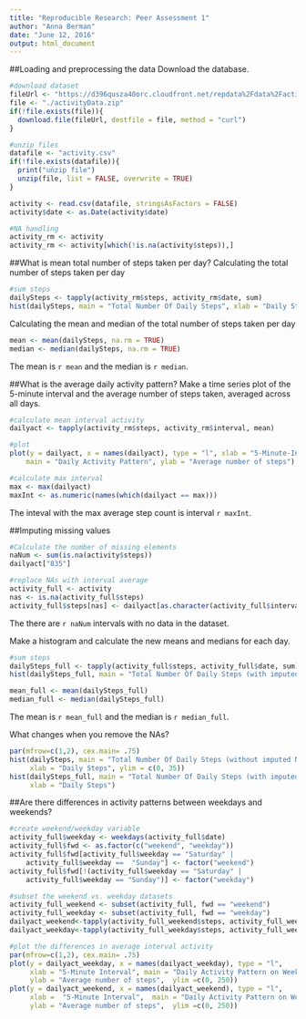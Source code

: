 ```yaml
---
title: "Reproducible Research: Peer Assessment 1"
author: "Anna Berman"
date: "June 12, 2016"
output: html_document
---
```

##Loading and preprocessing the data
Download the database. 

```r
#download dataset
fileUrl <- "https://d396qusza40orc.cloudfront.net/repdata%2Fdata%2Factivity.zip"
file <- "./activityData.zip"
if(!file.exists(file)){
  download.file(fileUrl, destfile = file, method = "curl")
}

#unzip files
datafile <- "activity.csv"
if(!file.exists(datafile)){
  print("unzip file")
  unzip(file, list = FALSE, overwrite = TRUE)
}

activity <- read.csv(datafile, stringsAsFactors = FALSE)
activity$date <- as.Date(activity$date)

#NA handling
activity_rm <- activity
activity_rm <- activity[which(!is.na(activity$steps)),]
```

##What is mean total number of steps taken per day?
Calculating the total number of steps taken per day
```r
#sum steps
dailySteps <- tapply(activity_rm$steps, activity_rm$date, sum)
hist(dailySteps, main = "Total Number Of Daily Steps", xlab = "Daily Steps")
```


Calculating the mean and median of the total number of steps taken per day
```r
mean <- mean(dailySteps, na.rm = TRUE)
median <- median(dailySteps, na.rm = TRUE)
```
The mean is `r mean` and the median is `r median`. 

##What is the average daily activity pattern?
Make a time series plot of the 5-minute interval and the average number of steps taken, averaged across all days.
```r
#calculate mean interval activity
dailyact <- tapply(activity_rm$steps, activity_rm$interval, mean)

#plot
plot(y = dailyact, x = names(dailyact), type = "l", xlab = "5-Minute-Interval", 
    main = "Daily Activity Pattern", ylab = "Average number of steps")

#calculate max interval
max <- max(dailyact)
maxInt <- as.numeric(names(which(dailyact == max)))
```
The inteval with the max average step count is interval `r maxInt`.

##Imputing missing values

```r
#Calculate the number of missing elements
naNum <- sum(is.na(activity$steps))
dailyact["835"]

#replace NAs with interval average
activity_full <- activity
nas <- is.na(activity_full$steps)
activity_full$steps[nas] <- dailyact[as.character(activity_full$interval[nas])]
```
The there are `r naNum` intervals with no data in the dataset.

Make a histogram and calculate the new means and medians for each day.
```r
#sum steps
dailySteps_full <- tapply(activity_full$steps, activity_full$date, sum)
hist(dailySteps_full, main = "Total Number Of Daily Steps (with imputed NAs)", xlab = "Daily Steps")

mean_full <- mean(dailySteps_full)
median_full <- median(dailySteps_full)
```
The mean is `r mean_full` and the median is `r median_full`. 

What changes when you remove the NAs?
```r
par(mfrow=c(1,2), cex.main= .75)
hist(dailySteps, main = "Total Number Of Daily Steps (without imputed NAs)", 
     xlab = "Daily Steps", ylim = c(0, 35))
hist(dailySteps_full, main = "Total Number Of Daily Steps (with imputed NAs)",
     xlab = "Daily Steps")
```

##Are there differences in activity patterns between weekdays and weekends?
```r
#create weekend/weekday variable
activity_full$weekday <- weekdays(activity_full$date)
activity_full$fwd <- as.factor(c("weekend", "weekday"))
activity_full$fwd[activity_full$weekday == "Saturday" | 
    activity_full$weekday ==  "Sunday"] <- factor("weekend")
activity_full$fwd[!(activity_full$weekday == "Saturday" | 
    activity_full$weekday == "Sunday")] <- factor("weekday")

#subset the weekend vs. weekday datasets
activity_full_weekend <- subset(activity_full, fwd == "weekend") 
activity_full_weekday <- subset(activity_full, fwd == "weekday") 
dailyact_weekend<-tapply(activity_full_weekend$steps, activity_full_weekend$interval, mean)
dailyact_weekday<-tapply(activity_full_weekday$steps, activity_full_weekday$interval, mean)

#plot the differences in average interval activity
par(mfrow=c(1,2), cex.main= .75)
plot(y = dailyact_weekday, x = names(dailyact_weekday), type = "l", 
     xlab = "5-Minute Interval", main = "Daily Activity Pattern on Weekdays", 
     ylab = "Average number of steps",  ylim =c(0, 250))
plot(y = dailyact_weekend, x = names(dailyact_weekend), type = "l", 
     xlab =  "5-Minute Interval",  main = "Daily Activity Pattern on Weekends", 
     ylab = "Average number of steps",  ylim =c(0, 250))
```

